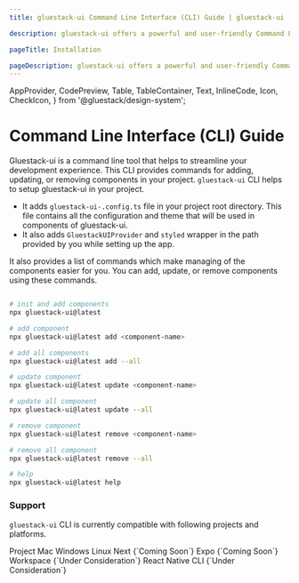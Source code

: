 ```yaml
---
title: gluestack-ui Command Line Interface (CLI) Guide | gluestack-ui

description: gluestack-ui offers a powerful and user-friendly Command Line Interface (CLI) to streamline your development experience. The CLI includes commands for initial installation setup, adding, updating, or removing components in your project. The following is a list of commands provided by gluestack-ui CLI

pageTitle: Installation

pageDescription: gluestack-ui offers a powerful and user-friendly Command Line Interface (CLI) to streamline your development experience. The CLI includes commands for initial installation setup, adding, updating, or removing components in your project. The following is a list of commands provided by gluestack-ui CLI
---
```


  AppProvider,
  CodePreview,
  Table,
  TableContainer,
  Text,
  InlineCode,
  Icon,
  CheckIcon,
} from '@gluestack/design-system';

<Meta title="Advanced/CLI" />

# Command Line Interface (CLI) Guide

Gluestack-ui is a command line tool that helps to streamline your development experience. This CLI provides commands for adding, updating, or removing components in your project.
`gluestack-ui` CLI helps to setup gluestack-ui in your project.

- It adds `gluestack-ui-.config.ts` file in your project root directory. This file contains all the configuration and theme that will be used in components of gluestack-ui.
- It also adds `GluestackUIProvider` and `styled` wrapper in the path provided by you while setting up the app.

It also provides a list of commands which make managing of the components easier for you. You can add, update, or remove components using these commands.

```bash

# init and add components
npx gluestack-ui@latest

# add component
npx gluestack-ui@latest add <component-name>

# add all components
npx gluestack-ui@latest add --all

# update component
npx gluestack-ui@latest update <component-name>

# update all component
npx gluestack-ui@latest update --all

# remove component
npx gluestack-ui@latest remove <component-name>

# remove all component
npx gluestack-ui@latest remove --all

# help
npx gluestack-ui@latest help
```

### Support

`gluestack-ui` CLI is currently compatible with following projects and platforms.

<AppProvider>
  <TableContainer>
    <Table>
      <Table.THead>
        <Table.TR>
          <Table.TH>
            <Table.TText>Project</Table.TText>
          </Table.TH>
          <Table.TH>
            <Table.TText>Mac</Table.TText>
          </Table.TH>
          <Table.TH>
            <Table.TText>Windows</Table.TText>
          </Table.TH>
          <Table.TH>
            <Table.TText>Linux</Table.TText>
          </Table.TH>
        </Table.TR>
      </Table.THead>
      <Table.TBody>
        <Table.TR>
          <Table.TD>
            <Table.TText>
              <InlineCode>Next</InlineCode>
            </Table.TText>
          </Table.TD>
          <Table.TD>
            <Icon as={CheckIcon} color="$green500" />
          </Table.TD>
          <Table.TD>
            <Icon as={CheckIcon} color="$green500" />
          </Table.TD>
          <Table.TD>
            <Table.TText>{`Coming Soon`}</Table.TText>
          </Table.TD>
        </Table.TR>
        <Table.TR>
          <Table.TD>
            <Table.TText>
              <InlineCode>Expo</InlineCode>
            </Table.TText>
          </Table.TD>
          <Table.TD>
            <Icon as={CheckIcon} color="$green500" />
          </Table.TD>
          <Table.TD>
            <Icon as={CheckIcon} color="$green500" />
          </Table.TD>
          <Table.TD>
            <Table.TText>{`Coming Soon`}</Table.TText>
          </Table.TD>
        </Table.TR>
        <Table.TR>
          <Table.TD>
            <Table.TText>
              <InlineCode>Workspace</InlineCode>
            </Table.TText>
          </Table.TD>
          <Table.TD>
            <Icon as={CheckIcon} color="$green500" />
          </Table.TD>
          <Table.TD>
            <Icon as={CheckIcon} color="$green500" />
          </Table.TD>
          <Table.TD>
            <Table.TText>{`Under Consideration`}</Table.TText>
          </Table.TD>
        </Table.TR>
        <Table.TR>
          <Table.TD>
            <Table.TText>
              <InlineCode>React Native CLI</InlineCode>
            </Table.TText>
          </Table.TD>
          <Table.TD>
            <Icon as={CheckIcon} color="$green500" />
          </Table.TD>
          <Table.TD>
            <Icon as={CheckIcon} color="$green500" />
          </Table.TD>
          <Table.TD>
            <Table.TText>{`Under Consideration`}</Table.TText>
          </Table.TD>
        </Table.TR>
      </Table.TBody>
    </Table>
  </TableContainer>
</AppProvider>
